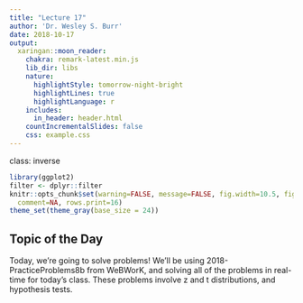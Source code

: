 ```yaml
---
title: "Lecture 17"
author: 'Dr. Wesley S. Burr'
date: 2018-10-17
output:
  xaringan::moon_reader:
    chakra: remark-latest.min.js
    lib_dir: libs
    nature:
      highlightStyle: tomorrow-night-bright
      highlightLines: true
      highlightLanguage: r
    includes:
      in_header: header.html
    countIncrementalSlides: false
    css: example.css
---
```


class: inverse

```r
library(ggplot2)
filter <- dplyr::filter
knitr::opts_chunk$set(warning=FALSE, message=FALSE, fig.width=10.5, fig.height=4, 
  comment=NA, rows.print=16)
theme_set(theme_gray(base_size = 24))
```

## Topic of the Day

Today, we're going to solve problems! We'll be using 2018-PracticeProblems8b
from WeBWorK, and solving all of the problems in real-time for today's class.
These problems involve z and t distributions, and hypothesis tests.

